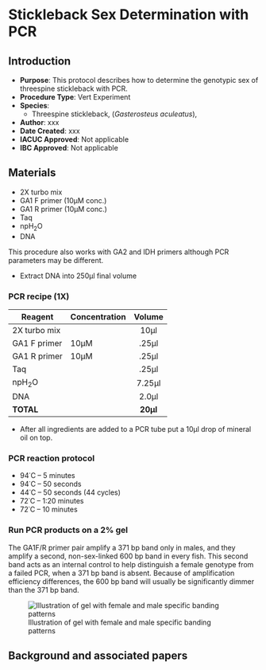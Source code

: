 # Stickleback Sex Determination with PCR {#sec-vert_exp-SB_sex_PCR}

## Introduction

-   **Purpose**: This protocol describes how to determine the genotypic sex of threespine stickleback with PCR.
-   **Procedure Type**: Vert Experiment
-   **Species**:
    -   Threespine stickleback, (*Gasterosteus aculeatus*),
-   **Author**: xxx
-   **Date Created**: xxx
-   **IACUC Approved**: Not applicable
-   **IBC Approved**: Not applicable

## Materials

-   2X turbo mix
-   GA1 F primer (10µM conc.)
-   GA1 R primer (10µM conc.)
-   Taq
-   npH~2~O
-   DNA

::: {.callout-notes title="NOTES"}
This procedure also works with GA2 and IDH primers although PCR parameters may be different.
:::

-   Extract DNA into 250µl final volume

### PCR recipe (1X)

| Reagent      | Concentration |  Volume  |
|--------------|---------------|:--------:|
| 2X turbo mix |               |   10µl   |
| GA1 F primer | 10µM          |  .25µl   |
| GA1 R primer | 10µM          |  .25µl   |
| Taq          |               |  .25µl   |
| npH~2~O      |               |  7.25µl  |
| DNA          |               |  2.0µl   |
| **TOTAL**    |               | **20µl** |

-   After all ingredients are added to a PCR tube put a 10µl drop of mineral oil on top.

### PCR reaction protocol

-   94˙C -- 5 minutes
-   94˙C -- 50 seconds
-   44˙C -- 50 seconds (44 cycles)
-   72˙C -- 1:20 minutes
-   72˙C -- 10 minutes

### Run PCR products on a 2% gel

::: {.callout-notes title="Banding patterns for males and femals on the gel"} 
The GA1F/R primer pair amplify a 371 bp band only in males, and they amplify a second, non-sex-linked 600 bp band in every fish. This second band acts as an internal control to help distinguish a female genotype from a failed PCR, when a 371 bp band is absent. Because of amplification efficiency differences, the 600 bp band will usually be significantly dimmer than the 371 bp band. 
:::

![Illustration of gel with female and male specific banding patterns](../images/Sex_determ_gel_stickle.png) 

## Background and associated papers
